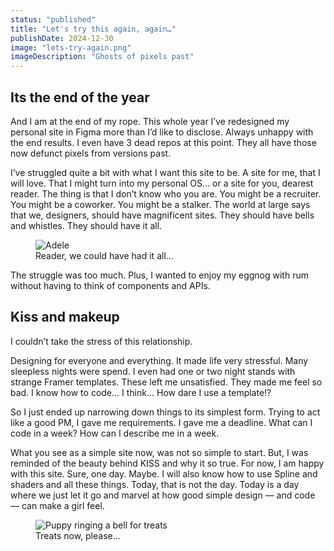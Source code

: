 ```yaml
---
status: "published"
title: "Let's try this again, again…"
publishDate: 2024-12-30
image: "lets-try-again.png"
imageDescription: "Ghosts of pixels past"
---
```



## Its the end of the year
And I am at the end of my rope. This whole year I’ve redesigned my personal site in Figma more than I’d like to disclose. Always unhappy with the end results. I even have 3 dead repos at this point. They all have those now defunct pixels from versions past.

I’ve struggled quite a bit with what I want this site to be. A site for me, that I will love. That I might turn into my personal OS… or a site for you, dearest reader. The thing is that I don’t know who you are. You might be a recruiter. You might be a coworker. You might be a stalker. The world at large says that we, designers, should have magnificent sites. They should have bells and whistles. They should have it all.

<figure class="attached-image">
  <Image src="https://media0.giphy.com/media/v1.Y2lkPTc5MGI3NjExMzNjcHdmNjdibmRqYXc4NzRnMHdrYTV4YWs0NDRweG03djU0ZnJhOCZlcD12MV9pbnRlcm5hbF9naWZfYnlfaWQmY3Q9Zw/CnBXoN5nj4oCJXoJbM/giphy.webp" alt="Adele" width={300} height={300} />
  <figcaption>Reader, we could have had it all…</figcaption>
</figure>

The struggle was too much. Plus, I wanted to enjoy my eggnog with rum without having to think of components and APIs.

## Kiss and makeup
I couldn’t take the stress of this relationship.

Designing for everyone and everything. It made life very stressful. Many sleepless nights were spend. I even had one or two night stands with strange Framer templates. These left me unsatisfied. They made me feel so bad. I know how to code… I think… How dare I use a template!?

So I just ended up narrowing down things to its simplest form. Trying to act like a good PM, I gave me requirements. I gave me a deadline. What can I code in a week? How can I describe me in a week.

What you see as a simple site now, was not so simple to start. But, I was reminded of the beauty behind KISS and why it so true. For now, I am happy with this site. Sure, one day. Maybe. I will also know how to use Spline and shaders and all these things. Today, that is not the day. Today is a day where we just let it go and marvel at how good simple design — and code — can make a girl feel.

<figure class="attached-image">
  <Image src="https://media0.giphy.com/media/v1.Y2lkPTc5MGI3NjExMWxpbWJjODc4M2syY2RkZ2YxN2V3cWQ0Y3p0Zzg5YXE0OTY5ZjQzZiZlcD12MV9pbnRlcm5hbF9naWZfYnlfaWQmY3Q9Zw/qYytk8KxBPA1q/giphy.webp" alt="Puppy ringing a bell for treats" width={300} height={300} />
  <figcaption>Treats now, please...</figcaption>
</figure>